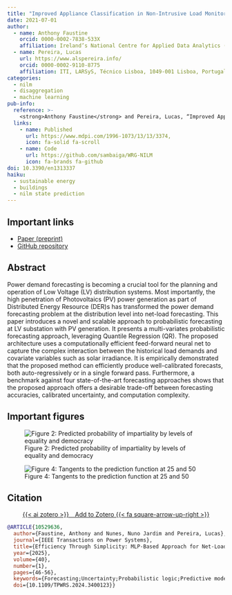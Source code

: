 ```yaml
---
title: "Improved Appliance Classification in Non-Intrusive Load Monitoring Using Weighted Recurrence Graph and Convolutional Neural Networks"
date: 2021-07-01
author:
  - name: Anthony Faustine
    orcid: 0000-0002-7838-533X
    affiliation: Ireland’s National Centre for Applied Data Analytics (CeADER), University College Dublin, Dublin 4, Ireland
  - name: Pereira, Lucas
    url: https://www.alspereira.info/
    orcid: 0000-0002-9110-8775
    affiliation: ITI, LARSyS, Técnico Lisboa, 1049-001 Lisboa, Portugal
categories:
  - nilm
  - disaggregation
  - machine learning
pub-info:
  reference: >-
    <strong>Anthony Faustine</strong> and Pereira, Lucas, “Improved Appliance Classification in Non-Intrusive Load Monitoring Using Weighted Recurrence Graph and Convolutional Neural Networks,” <em>Energies</em> 2020, 13, 3374, doi: <a href="https://doi.org/10.3390/en13133374"><code>10.3390/en13133374</code></a>
  links:
    - name: Published
      url: https://www.mdpi.com/1996-1073/13/13/3374,
      icon: fa-solid fa-scroll
    - name: Code
      url: https://github.com/sambaiga/WRG-NILM
      icon: fa-brands fa-github
doi: 10.3390/en1313337
haiku:
  - sustainable energy
  - buildings
  - nilm state prediction
---
```


## Important links

- [Paper (preprint)](mfxplainer.pdf)
- [GitHub repository](https://github.com/sambaiga/iMLFPQ-forecast)


## Abstract

Power demand forecasting is becoming a crucial tool for the planning and operation of Low Voltage (LV) distribution systems. Most importantly, the high penetration of Photovoltaics (PV) power generation as part of Distributed Energy Resource (DER)s has transformed the power demand forecasting problem at the distribution level into net-load forecasting. This paper introduces a novel and scalable approach to probabilistic forecasting at LV substation with PV generation. It presents a multi-variates probabilistic forecasting approach, leveraging Quantile Regression (QR). The proposed architecture uses a computationally efficient feed-forward neural net to capture the complex interaction between the historical load demands and covariate variables such as solar irradiance. It is empirically demonstrated that the proposed method can efficiently produce well-calibrated forecasts, both auto-regressively or in a single forward pass. Furthermore, a benchmark against four state-of-the-art forecasting approaches shows that the proposed approach offers a desirable trade-off between forecasting accuracies, calibrated uncertainty, and computation complexity. 


## Important figures

![Figure 2: Predicted probability of impartiality by levels of equality and democracy](mfxplainer-fig2.png)

![Figure 4: Tangents to the prediction function at 25 and 50](mfxplainer-fig4.png)


## Citation

<p class="buttons" style="text-align:center;">
<a class="btn btn-danger" target="_blank" href="https://www.zotero.org/save?type=doi&q=10.18637/jss.v111.i09">{{< ai zotero >}}&emsp;Add to Zotero {{< fa square-arrow-up-right >}}</a>
</p>

```bibtex
@ARTICLE{10529636,
  author={Faustine, Anthony and Nunes, Nuno Jardim and Pereira, Lucas},
  journal={IEEE Transactions on Power Systems}, 
  title={Efficiency Through Simplicity: MLP-Based Approach for Net-Load Forecasting With Uncertainty Estimates in Low-Voltage Distribution Networks}, 
  year={2025},
  volume={40},
  number={1},
  pages={46-56},
  keywords={Forecasting;Uncertainty;Probabilistic logic;Predictive models;Substations;Load modeling;Distribution networks;Deep Neural Networks (DNN) Feed-forward Neural Network (FFN) Low Voltage (LV) distribution substation;Multilayer Perceptron (MLP);net-load;probabilistic forecasting;Photovoltaics (PV) generation;quantile regression (QR)},
  doi={10.1109/TPWRS.2024.3400123}}
```

